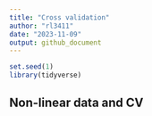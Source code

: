```yaml
---
title: "Cross validation"
author: "rl3411"
date: "2023-11-09"
output: github_document
---
```


```r
set.seed(1)
library(tidyverse)
```

## Non-linear data and CV

